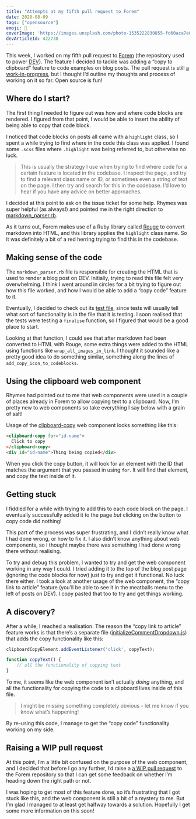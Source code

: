 ```yaml
---
title: "Attempts at my fifth pull request to Forem"
date: 2020-08-09
tags: ["opensource"]
emoji: 🌻
coverImage: 'https://images.unsplash.com/photo-1535222830855-fd60aca7e065?ixlib=rb-1.2.1&ixid=eyJhcHBfaWQiOjEyMDd9&auto=format&fit=crop&w=1350&q=80'
devArticleId: 422738
---
```


This week, I worked on my fifth pull request to [Forem](https://github.com/forem/forem) (the repository used to power [DEV](https://dev.to)). The feature I decided to tackle was adding a “copy to clipboard” feature to code examples on blog posts.
The pull request is still [a work-in-progress](https://github.com/forem/forem/pull/9688), but I thought I’d outline my thoughts and process of working on it so far. Open source is fun!

## Where do I start?

The first thing I needed to figure out was how and where code blocks are rendered. I figured from that point, I would be able to insert the ability of being able to copy that code block. 

I noticed that code blocks on posts all came with a `highlight` class, so I spent a while trying to find where in the code this class was applied. I found some `.scss` files where `.highlight` was being referred to, but otherwise no luck.

> This is usually the strategy I use when trying to find where code for a certain feature is located in the codebase. I inspect the page, and try to find a relevant class name or ID, or sometimes even a string of text on the page. I then try and search for this in the codebase. I’d love to hear if you have any advice on better approaches.

I decided at this point to ask on the issue ticket for some help. Rhymes was super helpful (as always!) and pointed me in the right direction to [markdown_parser.rb](https://github.com/forem/forem/blob/master/app/labor/markdown_parser.rb). 

As it turns out, Forem makes use of a Ruby library called [Rouge](https://github.com/rouge-ruby/rouge) to convert markdown into HTML, and this library applies the `highlight` class name. So it was definitely a bit of a red herring trying to find this in the codebase.

## Making sense of the code

The `markdown_parser.rb` file is responsible for creating the HTML that is used to render a blog post on DEV. Initially, trying to read this file felt very overwhelming. I think I went around in circles for a bit trying to figure out how this file worked, and how I would be able to add a “copy code” feature to it.

Eventually, I decided to check out its [test file](https://github.com/forem/forem/blob/master/spec/labor/markdown_parser_spec.rb), since tests will usually tell what sort of functionality is in the file that it is testing. I soon realised that the tests were testing a `finalise` function, so I figured that would be a good place to start. 

Looking at that function, I could see that after markdown had been converted to HTML with Rouge, some extra things were added to the HTML using functions like `wrap_all_images_in_link`.
I thought it sounded like a pretty good idea to do something similar, something along the lines of `add_copy_icon_to_codeblocks`.

## Using the clipboard web component

Rhymes had pointed out to me that web components were used in a couple of places already in Forem to allow copying text to a clipboard. Now, I’m pretty new to web components so take everything I say below with a grain of salt!

Usage of the [clipboard-copy](https://www.webcomponents.org/element/clipboard-copy-element) web component looks something like this:
```html
<clipboard-copy for="id-name">
  Click to copy
</clipboard-copy>
<div id="id-name">Thing being copied</div>

```
When you click the copy button, it will look for an element with the ID that matches the argument that you passed in using `for`. It will find that element, and copy the text inside of it.

## Getting stuck

I fiddled for a while with trying to add this to each code block on the page. I eventually successfully added it to the page _but_ clicking on the button to copy code did nothing!

This part of the process was super frustrating, and I didn’t really know what I had done wrong, or how to fix it. I also didn’t know anything about web components, so I thought maybe there was something I had done wrong there without realising.

To try and debug this problem, I wanted to try and get the web component working in any way I could. I tried adding it to the top of the blog post page (ignoring the code blocks for now) just to try and get it functional. No luck there either.
I took a look at another usage of the web component, the “copy link to article” feature (you’ll be able to see it in the meatballs menu to the left of posts on DEV). I copy pasted that too to try and get things working.

## A discovery?

After a while, I reached a realisation. The reason the “copy link to article” feature works is that there’s a separate file ([initializeCommentDropdown.js](https://github.com/forem/forem/blob/master/app/assets/javascripts/initializers/initializeCommentDropdown.js)) that adds the copy functionality like this:
```js
clipboardCopyElement.addEventListener('click', copyText);

function copyText() {
    // all the functionality of copying text
}
```

To me, it seems like the web component isn’t actually _doing_ anything, and all the functionality for copying the code to a clipboard lives inside of this file.

> I might be missing something completely obvious - let me know if you know what’s happening!

By re-using this code, I manage to get the “copy code” functionality working on my side.

## Raising a WIP pull request

At this point, I’m a little bit confused on the purpose of the web component, and I decided that before I go any further, I’d raise a [a WIP pull request](https://github.com/forem/forem/pull/9688) to the Forem repository so that I can get some feedback on whether I’m heading down the right path or not.

I was hoping to get most of this feature done, so it’s frustrating that I got stuck like this, and the web component is still a bit of a mystery to me. But I’m glad I managed to at least  get halfway towards a solution. Hopefully I get some more information on this soon!
